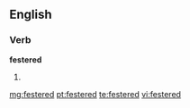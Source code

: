 ==English==

===Verb===
'''festered'''

# {{past of|[[fester]]}}

[[mg:festered]]
[[pt:festered]]
[[te:festered]]
[[vi:festered]]